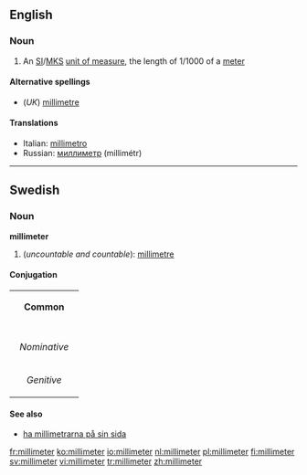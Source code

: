 ==English==

===Noun===
{{en-noun}}

# {{US}} An [[SI#Abbreviation|SI]]/[[MKS]] [[unit of measure]], the length of 1/1000 of a [[meter]]

====Alternative spellings====
*(''UK'') [[millimetre]]

====Translations====
*Italian: [[millimetro]] {{m}}
*Russian: [[миллиметр]] (millimétr) {{m}}

----

==Swedish==

===Noun===
'''millimeter''' {{c}}

# (''uncountable and countable''): [[millimetre]]

====Conjugation====
{| border=1 cellspacing=0
| bgcolor="#FFFFF0" colspan=5 align=center | '''Common'''
|-
|- bgcolor="#FFFFF0" align=center
! rowspan=2 |
| colspan=2 width=105| Singular
| colspan=2 | Plural
|- bgcolor="#FFFFF0" align=center
| width=105 | ''Indefinite''
| width=105 | ''Definite''
| width=105 |  ''Indefinite''
|  width=105 | ''Definite''
|- align=center
| width=105 bgcolor="#FFFFF0" | ''Nominative''
| [[millimeter]]
| [[millimetern]]
| [[millimetrar]]
| [[millimetrarna]]
|- align=center
| width=105 bgcolor="#FFFFF0" | ''Genitive''
| [[millimeters]]
| [[millimeterns]]
| [[millimetrars]]
| [[millimetrarnas]]
|}

====See also====
*[[ha millimetrarna på sin sida]]

[[fr:millimeter]]
[[ko:millimeter]]
[[io:millimeter]]
[[nl:millimeter]]
[[pl:millimeter]]
[[fi:millimeter]]
[[sv:millimeter]]
[[vi:millimeter]]
[[tr:millimeter]]
[[zh:millimeter]]